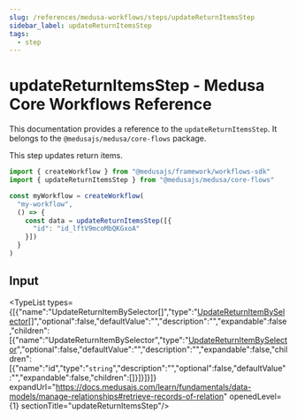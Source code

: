 ```yaml
---
slug: /references/medusa-workflows/steps/updateReturnItemsStep
sidebar_label: updateReturnItemsStep
tags:
  - step
---
```



# updateReturnItemsStep - Medusa Core Workflows Reference

This documentation provides a reference to the `updateReturnItemsStep`. It belongs to the `@medusajs/medusa/core-flows` package.

This step updates return items.

```ts title="src/workflows/my-workflow.ts"
import { createWorkflow } from "@medusajs/framework/workflows-sdk"
import { updateReturnItemsStep } from "@medusajs/medusa/core-flows"

const myWorkflow = createWorkflow(
  "my-workflow",
  () => {
    const data = updateReturnItemsStep([{
      "id": "id_lftV9mcoMbQKGxoA"
    }])
  }
)
```
  

## Input

<TypeList types={[{"name":"UpdateReturnItemBySelector[]","type":"[UpdateReturnItemBySelector](../../../../interfaces/core_flows.UpdateReturnItemBySelector/page.mdx)[]","optional":false,"defaultValue":"","description":"","expandable":false,"children":[{"name":"UpdateReturnItemBySelector","type":"[UpdateReturnItemBySelector](../../../../interfaces/core_flows.UpdateReturnItemBySelector/page.mdx)","optional":false,"defaultValue":"","description":"","expandable":false,"children":[{"name":"id","type":"`string`","description":"","optional":false,"defaultValue":"","expandable":false,"children":[]}]}]}]} expandUrl="https://docs.medusajs.com/learn/fundamentals/data-models/manage-relationships#retrieve-records-of-relation" openedLevel={1} sectionTitle="updateReturnItemsStep"/>
